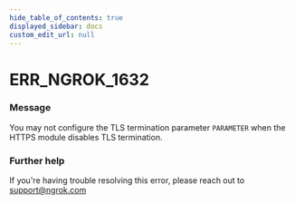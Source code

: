 ```yaml
---
hide_table_of_contents: true
displayed_sidebar: docs
custom_edit_url: null
---
```



# ERR_NGROK_1632

### Message
You may not configure the TLS termination parameter `PARAMETER` when the HTTPS module disables TLS termination.

### Further help
If you're having trouble resolving this error, please reach out to [support@ngrok.com](mailto:support@ngrok.com?subject=Help%20with%20ERR_NGROK_1632)


<ErrorDetails error='err_ngrok_1632' />
